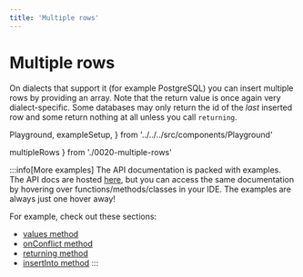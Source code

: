 ```yaml
---
title: 'Multiple rows'
---
```


# Multiple rows

On dialects that support it (for example PostgreSQL) you can insert multiple
rows by providing an array. Note that the return value is once again very
dialect-specific. Some databases may only return the id of the *last* inserted
row and some return nothing at all unless you call `returning`.

  Playground,
  exampleSetup,
} from '../../../src/components/Playground'

  multipleRows
} from './0020-multiple-rows'

<div style={{ marginBottom: '1em' }}>
  <Playground code={multipleRows} setupCode={exampleSetup} />
</div>

:::info[More examples]
The API documentation is packed with examples. The API docs are hosted [here](https://kysely-org.github.io/kysely-apidoc/),
but you can access the same documentation by hovering over functions/methods/classes in your IDE. The examples are always
just one hover away!

For example, check out these sections:
 - [values method](https://kysely-org.github.io/kysely-apidoc/classes/InsertQueryBuilder.html#values)
 - [onConflict method](https://kysely-org.github.io/kysely-apidoc/classes/InsertQueryBuilder.html#onConflict)
 - [returning method](https://kysely-org.github.io/kysely-apidoc/classes/InsertQueryBuilder.html#returning)
 - [insertInto method](https://kysely-org.github.io/kysely-apidoc/classes/Kysely.html#insertInto)
:::
